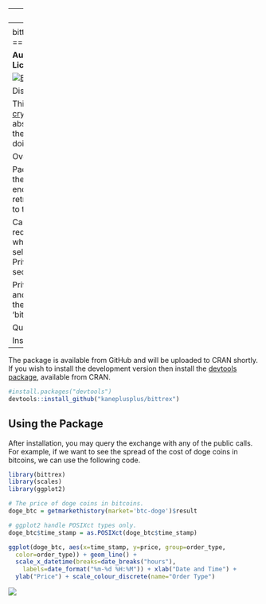   ---
output:
  github_document:
    hard_line_breaks: false
---
<!-- README.md is generated from README.Rmd. Please edit that file -->

bittrex: An R client for the [Bittrex Crypto-Currency Exchange](https://bittrex.com)
=====================================================

**Authors:** Michael J. Kane<br/>
**License:** [LGPL](https://opensource.org/licenses/LGPL-2.1)

[![Build Status](https://travis-ci.org/kaneplusplus/bittrex.svg?branch=master)](https://travis-ci.org/kaneplusplus/bittrex)
[![AppVeyor Build Status](https://ci.appveyor.com/api/projects/status/github/kaneplusplus/bittrex?branch=master&svg=true)](https://ci.appveyor.com/project/kaneplusplus/bittrex)
[![Coverage Status](https://img.shields.io/codecov/c/github/kaneplusplus/bittrex/master.svg)](https://codecov.io/github/kaneplusplus/bittrex?branch=master)

Disclaimer
===

This software is in no way affiliated, endorsed, or approved by the
[Bittrex crypto-currency exchange](https://bittrex.com/) or any of its affiliates. 
It comes with absolutely no warranty and should not be used in actual trading 
unless the user can read and understand the source and know what you are doing.

Overview
===

Package 'bittrex' is an R implementation of the REST interface used by the [Bittrex
crypto-currency exchange](https://bittrex.com/). It provides functions 
for endpoints supported by the exchange. This includes the ability 
to retrieve price, volume, and order book information as well as the ability
to trade crypto-currencies.

Calls to the exchange are categorized as either public, which includes 
requests for price, volume, and order book information, and private, which 
includes all requests requiring an account including placing buy or sell 
orders. Public calls can be used directly by installing the package. 
Private calls require that you 
[create an account](https://https://bittrex.com/account/Register) and create an API and secret 
key with appropriate permissions.

Private calls retrieve the API and secret key using the BITTREX_API_KEY and 
BITTREX_SECRET_KEY environment variables. These may be set by the user before 
opening the R session or, they can be set using the 'bittrex_authenticate' 
function.

Quickstart
===

Install
---

The package is available from GitHub and will be uploaded to CRAN
shortly. If you wish to install the development version then install the 
[devtools package](https://CRAN.R-project.org/package=devtools), available 
from CRAN. 

```r
#install.packages("devtools")
devtools::install_github("kaneplusplus/bittrex")
```

Using the Package
---

After installation, you may query the exchange with any of the public
calls. For example, if we want to see the spread of the cost of doge 
coins in bitcoins, we can use the following code.

```r
library(bittrex)
library(scales)
library(ggplot2)

# The price of doge coins in bitcoins.
doge_btc = getmarkethistory(market='btc-doge')$result

# ggplot2 handle POSIXct types only.
doge_btc$time_stamp = as.POSIXct(doge_btc$time_stamp)

ggplot(doge_btc, aes(x=time_stamp, y=price, group=order_type, 
  color=order_type)) + geom_line() + 
  scale_x_datetime(breaks=date_breaks("hours"), 
    labels=date_format("%m-%d %H:%M")) + xlab("Date and Time") +
  ylab("Price") + scale_colour_discrete(name="Order Type")
```

![](inst/README_files/readme-viz.png)

